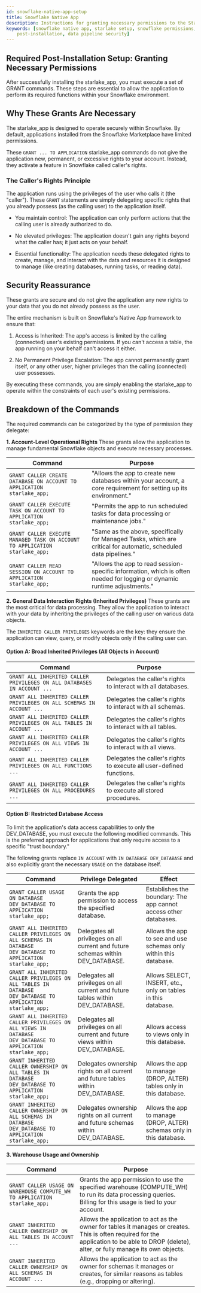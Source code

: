 ```yaml
---
id: snowflake-native-app-setup
title: Snowflake Native App
description: Instructions for granting necessary permissions to the Starlake Snowflake Native App after installation.
keywords: [snowflake native app, starlake setup, snowflake permissions, etl
    post-installation, data pipeline security]
---
```


## Required Post-Installation Setup: Granting Necessary Permissions

After successfully installing the starlake_app, you must execute a set of GRANT commands. 
These steps are essential to allow the application to perform its required functions within your Snowflake environment.

## Why These Grants Are Necessary

The starlake_app is designed to operate securely within Snowflake. 
By default, applications installed from the Snowflake Marketplace have limited permissions.

These ```GRANT ... TO APPLICATION``` starlake_app commands do not give the application new, permanent, 
or excessive rights to your account. 
Instead, they activate a feature in Snowflake called caller's rights.

### The Caller's Rights Principle
The application runs using the privileges of the user who calls it (the "caller"). 
These ```GRANT``` statements are simply delegating specific rights that you already possess (as the calling user) 
to the application itself.

* You maintain control: The application can only perform actions that the calling user is already authorized to do.

* No elevated privileges: The application doesn't gain any rights beyond what the caller has; it just acts on your behalf.

* Essential functionality: The application needs these delegated rights to create, manage, and interact with the data and resources it is designed to manage (like creating databases, running tasks, or reading data).

## Security Reassurance

These grants are secure and do not give the application any new rights to your data that you do not already possess as the user.

The entire mechanism is built on Snowflake's Native App framework to ensure that:

1. Access is Inherited: The app's access is limited by the calling (connected) user's existing permissions.
If you can't access a table, the app running on your behalf can't access it either.

2. No Permanent Privilege Escalation: The app cannot permanently grant itself, or any other user, higher privileges than the calling (connected) user possesses.

By executing these commands, you are simply enabling the starlake_app to operate within the constraints of each user's existing permissions.

## Breakdown of the Commands

The required commands can be categorized by the type of permission they delegate:

**1. Account-Level Operational Rights**
These grants allow the application to manage fundamental Snowflake objects and execute necessary processes.

| Command | Purpose |
|---------|---------|
|```GRANT CALLER CREATE DATABASE ON ACCOUNT TO APPLICATION starlake_app;```|"Allows the app to create new databases within your account, a core requirement for setting up its environment."|
|```GRANT CALLER EXECUTE TASK ON ACCOUNT TO APPLICATION starlake_app;```|"Permits the app to run scheduled tasks for data processing or maintenance jobs."|
|```GRANT CALLER EXECUTE MANAGED TASK ON ACCOUNT TO APPLICATION starlake_app;```|"Same as the above, specifically for Managed Tasks, which are critical for automatic, scheduled data pipelines."|
|```GRANT CALLER READ SESSION ON ACCOUNT TO APPLICATION starlake_app;```|"Allows the app to read session-specific information, which is often needed for logging or dynamic runtime adjustments."|


**2. General Data Interaction Rights (Inherited Privileges)**
These grants are the most critical for data processing.
They allow the application to interact with your data by inheriting the privileges of the calling user on various data objects.

The ```INHERITED CALLER PRIVILEGES``` keywords are the key: they ensure the application can view, query, or modify objects only if the calling user can.


#### Option A: Broad Inherited Privileges (All Objects in Account)

| Command | Purpose |
|---------|---------|
|```GRANT ALL INHERITED CALLER PRIVILEGES ON ALL DATABASES IN ACCOUNT ...```|	Delegates the caller's rights to interact with all databases.|
|```GRANT ALL INHERITED CALLER PRIVILEGES ON ALL SCHEMAS IN ACCOUNT ...```|	Delegates the caller's rights to interact with all schemas.|
|```GRANT ALL INHERITED CALLER PRIVILEGES ON ALL TABLES IN ACCOUNT ...```|	Delegates the caller's rights to interact with all tables.|
|```GRANT ALL INHERITED CALLER PRIVILEGES ON ALL VIEWS IN ACCOUNT ...```|	Delegates the caller's rights to interact with all views.|
|```GRANT ALL INHERITED CALLER PRIVILEGES ON ALL FUNCTIONS ...```|	Delegates the caller's rights to execute all user-defined functions.|
|```GRANT ALL INHERITED CALLER PRIVILEGES ON ALL PROCEDURES ...```|	Delegates the caller's rights to execute all stored procedures.|


#### Option B: Restricted Database Access

To limit the application's data access capabilities to only the DEV_DATABASE, you must execute the following modified commands.
This is the preferred approach for applications that only require access to a specific "trust boundary."


The following grants replace ```IN ACCOUNT``` with ```IN DATABASE DEV_DATABASE``` and also explicitly grant the necessary ```USAGE``` on the database itself.

|Command|Privilege Delegated|Effect|
|-------|-------------------|------|
|```GRANT CALLER USAGE ON DATABASE DEV_DATABASE TO APPLICATION starlake_app;```|Grants the app permission to access the specified database.|Establishes the boundary: The app cannot access other databases.|
|```GRANT ALL INHERITED CALLER PRIVILEGES ON ALL SCHEMAS IN DATABASE DEV_DATABASE TO APPLICATION starlake_app;```|Delegates all privileges on all current and future schemas within DEV_DATABASE.|Allows the app to see and use schemas only within this database.|
|```GRANT ALL INHERITED CALLER PRIVILEGES ON ALL TABLES IN DATABASE DEV_DATABASE TO APPLICATION starlake_app;```|Delegates all privileges on all current and future tables within DEV_DATABASE.|Allows SELECT, INSERT, etc., only on tables in this database.|
|```GRANT ALL INHERITED CALLER PRIVILEGES ON ALL VIEWS IN DATABASE DEV_DATABASE TO APPLICATION starlake_app;```|Delegates all privileges on all current and future views within DEV_DATABASE.|Allows access to views only in this database.|
|```GRANT INHERITED CALLER OWNERSHIP ON ALL TABLES IN DATABASE DEV_DATABASE TO APPLICATION starlake_app;```|Delegates ownership rights on all current and future tables within DEV_DATABASE.|Allows the app to manage (DROP, ALTER) tables only in this database.|
|```GRANT INHERITED CALLER OWNERSHIP ON ALL SCHEMAS IN DATABASE DEV_DATABASE TO APPLICATION starlake_app;```|Delegates ownership rights on all current and future schemas within DEV_DATABASE.|Allows the app to manage (DROP, ALTER) schemas only in this database.|


**3. Warehouse Usage and Ownership**

| Command | Purpose |
|---------|---------|
|```GRANT CALLER USAGE ON WAREHOUSE COMPUTE_WH TO APPLICATION starlake_app;```|	Grants the app permission to use the specified warehouse (COMPUTE_WH) to run its data processing queries. Billing for this usage is tied to your account.|
|```GRANT INHERITED CALLER OWNERSHIP ON ALL TABLES IN ACCOUNT ...```|	Allows the application to act as the owner for tables it manages or creates. This is often required for the application to be able to DROP (delete), alter, or fully manage its own objects.|
|```GRANT INHERITED CALLER OWNERSHIP ON ALL SCHEMAS IN ACCOUNT ...```|	Allows the application to act as the owner for schemas it manages or creates, for similar reasons as tables (e.g., dropping or altering).|

